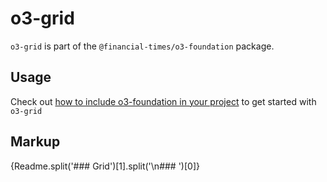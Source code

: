 
<Meta title="Sustainable Views/o3-foundation/o3-grid/Readme" />

# o3-grid

`o3-grid` is part of the `@financial-times/o3-foundation` package.

## Usage

Check out [how to include o3-foundation in your project](?path=/docs/sustainable-views-o3-foundation-readme--jsx-documentation#usage) to get started with `o3-grid`

## Markup

<Markdown>{Readme.split('### Grid')[1].split('\n### ')[0]}</Markdown>
